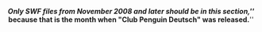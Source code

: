 <center>'''''Only SWF files from November 2008 and later should be in this section,'''''<br>
'''''because that is the month when "Club Penguin Deutsch" was released.'''''</center>